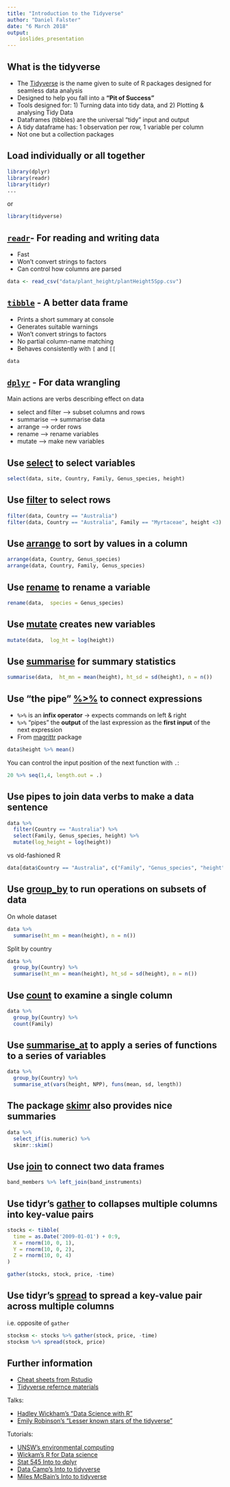 ```yaml
---
title: "Introduction to the Tidyverse"
author: "Daniel Falster"
date: "6 March 2018"
output: 
    ioslides_presentation
---
```


## What is the tidyverse

* The [Tidyverse](http://tidyverse.org) is the name given to suite of R packages designed for seamless data analysis
* Designed to help you fall into a **"Pit of Success"**
* Tools designed for: 1) Turning data into tidy data, and 2) Plotting & analysing Tidy Data
* Dataframes (tibbles) are the universal "tidy" input and output
* A tidy dataframe has: 1 observation per row, 1 variable per column
* Not one but a collection packages

## Load individually or all together

```r
library(dplyr)
library(readr)
library(tidyr)
...
```
or
```r
library(tidyverse)
```

## [`readr`](readr.tidyverse.org)- For reading and writing data

* Fast
* Won't convert strings to factors
* Can control how columns are parsed

```r
data <- read_csv("data/plant_height/plantHeight5Spp.csv")  
```

## [`tibble`](tibble.tidyverse.org) - A better data frame 

* Prints a short summary at console
* Generates suitable warnings 
* Won't convert strings to factors
* No partial column-name matching
* Behaves consistently with `[` and `[[`

```r
data
```

## [`dplyr`](dplyr.tidyverse.org) - For data wrangling

Main actions are verbs describing effect on data

- select  and  filter –> subset columns and rows 
- summarise  –> summarise data
- arrange  –> order rows
- rename    –> rename variables
- mutate  –> make new variables

## Use [select](http://dplyr.tidyverse.org/reference/select.html) to select variables

```r
select(data, site, Country, Family, Genus_species, height)
```


## Use [filter](http://dplyr.tidyverse.org/reference/filter.html) to select rows

```r
filter(data, Country == "Australia")
filter(data, Country == "Australia", Family == "Myrtaceae", height <3)
```

## Use [arrange](http://dplyr.tidyverse.org/reference/arrange.html) to sort by values in a column

```r
arrange(data, Country, Genus_species)
arrange(data, Country, Family, Genus_species)
```

## Use [rename](http://dplyr.tidyverse.org/reference/select.html) to rename a variable

```r
rename(data,  species = Genus_species)
```

## Use [mutate](http://dplyr.tidyverse.org/reference/mutate.html) creates new variables

```r
mutate(data,  log_ht = log(height))
```

## Use [summarise](http://dplyr.tidyverse.org/reference/summarise.html) for summary statistics

```r
summarise(data,  ht_mn = mean(height), ht_sd = sd(height), n = n())
```

## Use "the pipe" [%>%](http://magrittr.tidyverse.org/reference/pipe.html) to connect expressions

* `%>%` is an **infix operator** -> expects commands on left & right
* `%>%` "pipes" the **output** of the last expression as the **first input** of the next expression
* From [magrittr](http://magrittr.tidyverse.org/reference/pipe.html) package

```r
data$height %>% mean()
```

You can control the input position of the next function with `.`:
```r
20 %>% seq(1,4, length.out = .)
```

## Use pipes to join data verbs to make a data sentence

```r
data %>% 
  filter(Country == "Australia") %>% 
  select(Family, Genus_species, height) %>%
  mutate(log_height = log(height))
```

vs old-fashioned R
```r
data[data$Country == "Australia", c("Family", "Genus_species", "height")]
```

## Use [group_by](http://dplyr.tidyverse.org/reference/group_by.html) to run operations on subsets of data

On whole dataset
```r
data %>%
  summarise(ht_mn = mean(height), n = n())
```

Split by country
```r
data %>%
  group_by(Country) %>% 
  summarise(ht_mn = mean(height), ht_sd = sd(height), n = n())
```

## Use [count](http://dplyr.tidyverse.org/reference/count.html) to examine a single column

```r
data %>%
  group_by(Country) %>%
  count(Family)
```  

## Use [summarise_at](http://dplyr.tidyverse.org/reference/summarise_all.html) to apply a series of functions to a series of variables

```r
data %>%
  group_by(Country) %>% 
  summarise_at(vars(height, NPP), funs(mean, sd, length))
```

## The package [skimr](https://github.com/ropenscilabs/skimr) also provides nice summaries

```r
data %>%
  select_if(is.numeric) %>%
  skimr::skim()
```  

## Use [join](http://dplyr.tidyverse.org/reference/join.html) to connect two data frames

```r
band_members %>% left_join(band_instruments)
```

## Use tidyr's [gather](http://tidyr.tidyverse.org/reference/gather.html) to collapses multiple columns into key-value pairs

```r
stocks <- tibble(
  time = as.Date('2009-01-01') + 0:9,
  X = rnorm(10, 0, 1),
  Y = rnorm(10, 0, 2),
  Z = rnorm(10, 0, 4)
)

gather(stocks, stock, price, -time)
```


## Use tidyr's [spread](http://tidyr.tidyverse.org/reference/gather.html) to spread a key-value pair across multiple columns

i.e. opposite of `gather` 

```r
stocksm <- stocks %>% gather(stock, price, -time)
stocksm %>% spread(stock, price)
```


## Further information

- [Cheat sheets from Rstudio](https://www.rstudio.com/resources/cheatsheets/)
- [Tidyverse refernce materials](http://tidyr.tidyverse.org/)

Talks:

- [Hadley Wickham's "Data Science with R"](https://www.youtube.com/watch?v=K-ss_ag2k9E)
- [Emily Robinson's "Lesser known stars of the tidyverse"](https://www.rstudio.com/resources/videos/the-lesser-known-stars-of-the-tidyverse/)

Tutorials:

- [UNSW's environmental computing](http://environmentalcomputing.net/subsetting-data/)
- [Wickam's R for Data science](http://r4ds.had.co.nz/transform.html)
- [Stat 545 Into to dplyr](http://stat545.com/block009_dplyr-intro.html)
- [Data Camp's Into to tidyverse](http://varianceexplained.org/r/intro-tidyverse/)
- [Miles McBain's Into to tidyverse](https://github.com/MilesMcBain/tidycourse)

